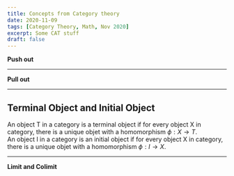 ```yaml
---
title: Concepts from Category theory
date: 2020-11-09
tags: [Category Theory, Math, Nov 2020]
excerpt: Some CAT stuff
draft: false
---
```

**Push out**

---

**Pull out**

---

## Terminal Object and Initial Object
An object T in a category is a terminal object if for every object X in category, there is a unique objet with a homomorphism $\phi: X \to T$. <br/>
An object I in a category is an initial object if for every object X in category, there is a unique objet with a homomorphism $\phi: I \to X$.

---

**Limit and Colimit**
